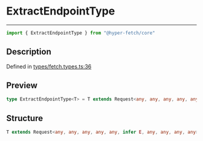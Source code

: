 

# ExtractEndpointType

<div class="api-docs__separator" data-reactroot="">

---

</div><div class="api-docs__import" data-reactroot="">

```ts
import { ExtractEndpointType } from "@hyper-fetch/core"
```

</div><div class="api-docs__section">

## Description

</div><div class="api-docs__description"><span class="api-docs__do-not-parse">



</span></div><p class="api-docs__definition">

Defined in [types/fetch.types.ts:36](https://github.com/BetterTyped/hyper-fetch/blob/c3e2c45/packages/core/src/types/fetch.types.ts#L36)

</p><div class="api-docs__section">

## Preview

</div><div class="api-docs__preview type single">

```ts
type ExtractEndpointType<T> = T extends Request<any, any, any, any, any, infer  E, any, any, any, any> ? E : never;
```

</div><div class="api-docs__section">

## Structure

</div><div class="api-docs__returns">

```ts
T extends Request<any, any, any, any, any, infer E, any, any, any, any> ? E : never
```

</div>